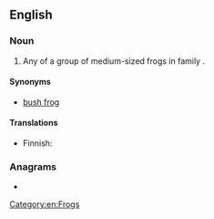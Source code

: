 ==English==
{{wikipedia|Hyperoliidae}}

===Noun===
{{en-noun}}

# Any of a group of medium-sized frogs in family {{taxlink|Hyperoliidae|family|noshow=1|ver=161011}}.

====Synonyms====
* [[bush frog]]

====Translations====
{{trans-top|frog of the family Hyperoliidae}}
* Finnish: {{t|fi|ruokosammakko}}
{{trans-mid}}
{{trans-bottom}}

===Anagrams===
* {{anagrams|en|a=deefggors|Eggesford|defoggers}}

[[Category:en:Frogs]]